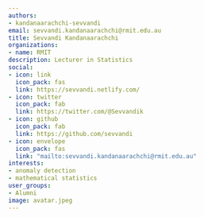 ```yaml
---
authors:
- kandanaarachchi-sevvandi
email: sevvandi.kandanaarachchi@rmit.edu.au
title: Sevvandi Kandanaarachchi
organizations:
- name: RMIT
description: Lecturer in Statistics
social:
- icon: link
  icon_pack: fas
  link: https://sevvandi.netlify.com/
- icon: twitter
  icon_pack: fab
  link: https://twitter.com/@Sevvandik
- icon: github
  icon_pack: fab
  link: https://github.com/sevvandi
- icon: envelope
  icon_pack: fas
  link: "mailto:sevvandi.kandanaarachchi@rmit.edu.au"
interests:
- anomaly detection
- mathematical statistics
user_groups:
- Alumni
image: avatar.jpeg
---
```

